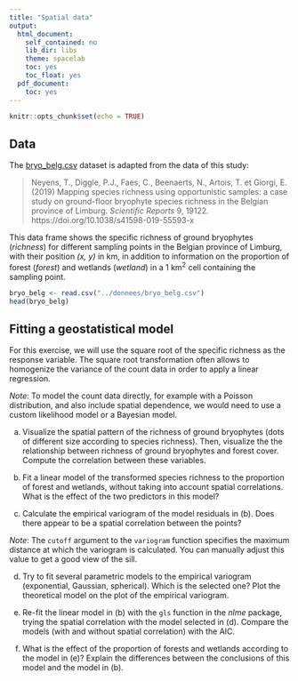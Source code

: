 ---
title: "Spatial data"
output:
  html_document:
    self_contained: no
    lib_dir: libs
    theme: spacelab
    toc: yes
    toc_float: yes
  pdf_document:
    toc: yes
---

```{r setup, include=FALSE}
knitr::opts_chunk$set(echo = TRUE)
```

## Data

The [bryo_belg.csv](data/bryo_belg.csv) dataset is adapted from the data of this study:

> Neyens, T., Diggle, P.J., Faes, C., Beenaerts, N., Artois, T. et Giorgi, E. (2019) Mapping species richness using opportunistic samples: a case study on ground-floor bryophyte species richness in the Belgian province of Limburg. *Scientific Reports* 9, 19122. https://doi.org/10.1038/s41598-019-55593-x

This data frame shows the specific richness of ground bryophytes (*richness*) for different sampling points in the Belgian province of Limburg, with their position *(x, y)* in km, in addition to information on the proportion of forest (*forest*) and wetlands (*wetland*) in a 1 km$^2$ cell containing the sampling point.

```{r}
bryo_belg <- read.csv("../donnees/bryo_belg.csv")
head(bryo_belg)
```

## Fitting a geostatistical model

For this exercise, we will use the square root of the specific richness as the response variable. The square root transformation often allows to homogenize the variance of the count data in order to apply a linear regression. 

*Note*: To model the count data directly, for example with a Poisson distribution, and also include spatial dependence, we would need to use a custom likelihood model or a Bayesian model.

a) Visualize the spatial pattern of the richness of ground bryophytes (dots of different size according to species richness). Then, visualize the the relationship between richness of ground bryophytes and forest cover. Compute the correlation between these variables.

b) Fit a linear model of the transformed species richness to the proportion of forest and wetlands, without taking into account spatial correlations. What is the effect of the two predictors in this model?

c) Calculate the empirical variogram of the model residuals in (b). Does there appear to be a spatial correlation between the points?

*Note*: The `cutoff` argument to the `variogram` function specifies the maximum distance at which the variogram is calculated. You can manually adjust this value to get a good view of the sill.

d) Try to fit several parametric models to the empirical variogram (exponential, Gaussian, spherical). Which is the selected one? Plot the theoretical model on the plot of the empirical variogram.

e) Re-fit the linear model in (b) with the `gls` function in the *nlme* package, trying the spatial correlation with the model selected in (d). Compare the models (with and without spatial correlation) with the AIC.

f) What is the effect of the proportion of forests and wetlands according to the model in (e)? Explain the differences between the conclusions of this model and the model in (b).
